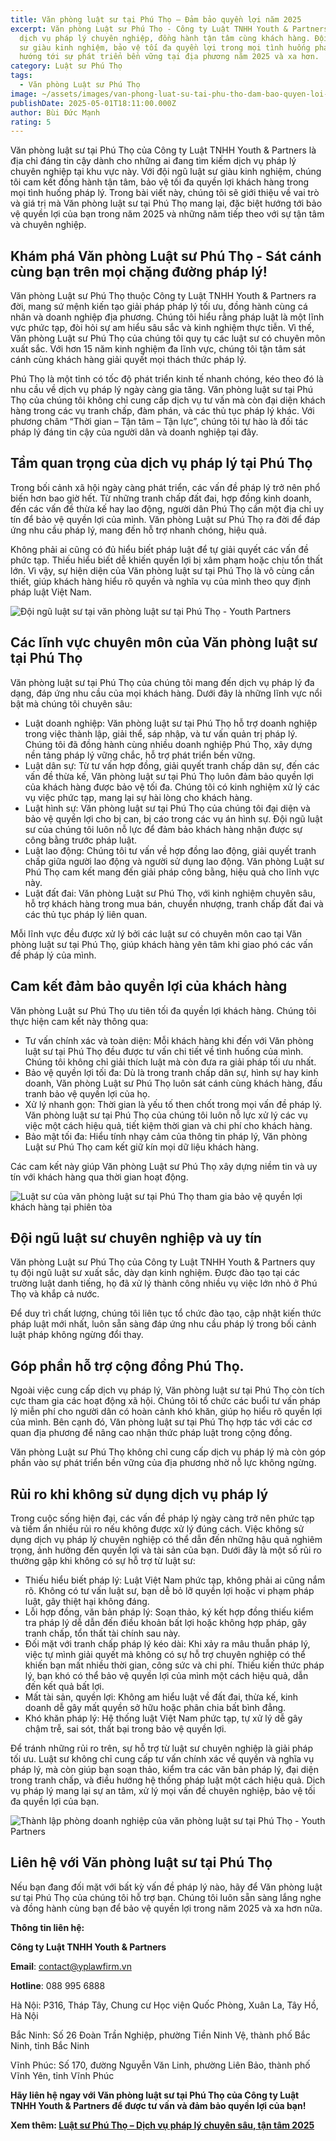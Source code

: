 ```yaml
---
title: Văn phòng luật sư tại Phú Thọ – Đảm bảo quyền lợi năm 2025
excerpt: Văn phòng Luật sư Phú Thọ - Công ty Luật TNHH Youth & Partners cung cấp
  dịch vụ pháp lý chuyên nghiệp, đồng hành tận tâm cùng khách hàng. Đội ngũ luật
  sư giàu kinh nghiệm, bảo vệ tối đa quyền lợi trong mọi tình huống pháp lý,
  hướng tới sự phát triển bền vững tại địa phương năm 2025 và xa hơn.
category: Luật sư Phú Thọ
tags:
  - Văn phòng Luật sư Phú Thọ
image: ~/assets/images/van-phong-luat-su-tai-phu-tho-dam-bao-quyen-loi-2025.jpg
publishDate: 2025-05-01T18:11:00.000Z
author: Bùi Đức Mạnh
rating: 5
---
```


Văn phòng luật sư tại Phú Thọ của Công ty Luật TNHH Youth & Partners là địa chỉ đáng tin cậy dành cho những ai đang tìm kiếm dịch vụ pháp lý chuyên nghiệp tại khu vực này. Với đội ngũ luật sư giàu kinh nghiệm, chúng tôi cam kết đồng hành tận tâm, bảo vệ tối đa quyền lợi khách hàng trong mọi tình huống pháp lý. Trong bài viết này, chúng tôi sẽ giới thiệu về vai trò và giá trị mà Văn phòng luật sư tại Phú Thọ mang lại, đặc biệt hướng tới bảo vệ quyền lợi của bạn trong năm 2025 và những năm tiếp theo với sự tận tâm và chuyên nghiệp.

<YouTube id="HadHRr-bdRc" />

## Khám phá Văn phòng Luật sư Phú Thọ - Sát cánh cùng bạn trên mọi chặng đường pháp lý!

Văn phòng Luật sư Phú Thọ thuộc Công ty Luật TNHH Youth & Partners ra đời, mang sứ mệnh kiến tạo giải pháp pháp lý tối ưu, đồng hành cùng cá nhân và doanh nghiệp địa phương. Chúng tôi hiểu rằng pháp luật là một lĩnh vực phức tạp, đòi hỏi sự am hiểu sâu sắc và kinh nghiệm thực tiễn. Vì thế, Văn phòng Luật sư Phú Thọ của chúng tôi quy tụ các luật sư có chuyên môn xuất sắc. Với hơn 15 năm kinh nghiệm đa lĩnh vực, chúng tôi tận tâm sát cánh cùng khách hàng giải quyết mọi thách thức pháp lý.

Phú Thọ là một tỉnh có tốc độ phát triển kinh tế nhanh chóng, kéo theo đó là nhu cầu về dịch vụ pháp lý ngày càng gia tăng. Văn phòng luật sư tại Phú Thọ của chúng tôi không chỉ cung cấp dịch vụ tư vấn mà còn đại diện khách hàng trong các vụ tranh chấp, đàm phán, và các thủ tục pháp lý khác. Với phương châm “Thời gian – Tận tâm – Tận lực”, chúng tôi tự hào là đối tác pháp lý đáng tin cậy của người dân và doanh nghiệp tại đây.

## Tầm quan trọng của dịch vụ pháp lý tại Phú Thọ

Trong bối cảnh xã hội ngày càng phát triển, các vấn đề pháp lý trở nên phổ biến hơn bao giờ hết. Từ những tranh chấp đất đai, hợp đồng kinh doanh, đến các vấn đề thừa kế hay lao động, người dân Phú Thọ cần một địa chỉ uy tín để bảo vệ quyền lợi của mình. Văn phòng Luật sư Phú Thọ ra đời để đáp ứng nhu cầu pháp lý, mang đến hỗ trợ nhanh chóng, hiệu quả.

Không phải ai cũng có đủ hiểu biết pháp luật để tự giải quyết các vấn đề phức tạp. Thiếu hiểu biết dễ khiến quyền lợi bị xâm phạm hoặc chịu tổn thất lớn. Vì vậy, sự hiện diện của Văn phòng luật sư tại Phú Thọ là vô cùng cần thiết, giúp khách hàng hiểu rõ quyền và nghĩa vụ của mình theo quy định pháp luật Việt Nam.

![Đội ngũ luật sư tại văn phòng luật sư tại Phú Thọ - Youth Partners](~/assets/images/doi-ngu-luat-su-tai-van-phong-luat-su-tai-phu-tho-youth-partners.jpg "Đội ngũ luật sư tại văn phòng luật sư tại Phú Thọ - Youth Partners")

## Các lĩnh vực chuyên môn của Văn phòng luật sư tại Phú Thọ

Văn phòng luật sư tại Phú Thọ của chúng tôi mang đến dịch vụ pháp lý đa dạng, đáp ứng nhu cầu của mọi khách hàng. Dưới đây là những lĩnh vực nổi bật mà chúng tôi chuyên sâu:

* Luật doanh nghiệp: Văn phòng luật sư tại Phú Thọ hỗ trợ doanh nghiệp trong việc thành lập, giải thể, sáp nhập, và tư vấn quản trị pháp lý. Chúng tôi đã đồng hành cùng nhiều doanh nghiệp Phú Thọ, xây dựng nền tảng pháp lý vững chắc, hỗ trợ phát triển bền vững.
* Luật dân sự: Từ tư vấn hợp đồng, giải quyết tranh chấp dân sự, đến các vấn đề thừa kế, Văn phòng luật sư tại Phú Thọ luôn đảm bảo quyền lợi của khách hàng được bảo vệ tối đa. Chúng tôi có kinh nghiệm xử lý các vụ việc phức tạp, mang lại sự hài lòng cho khách hàng.
* Luật hình sự: Văn phòng luật sư tại Phú Thọ của chúng tôi đại diện và bảo vệ quyền lợi cho bị can, bị cáo trong các vụ án hình sự. Đội ngũ luật sư của chúng tôi luôn nỗ lực để đảm bảo khách hàng nhận được sự công bằng trước pháp luật.
* Luật lao động: Chúng tôi tư vấn về hợp đồng lao động, giải quyết tranh chấp giữa người lao động và người sử dụng lao động. Văn phòng Luật sư Phú Thọ cam kết mang đến giải pháp công bằng, hiệu quả cho lĩnh vực này.
* Luật đất đai: Văn phòng Luật sư Phú Thọ, với kinh nghiệm chuyên sâu, hỗ trợ khách hàng trong mua bán, chuyển nhượng, tranh chấp đất đai và các thủ tục pháp lý liên quan.

Mỗi lĩnh vực đều được xử lý bởi các luật sư có chuyên môn cao tại Văn phòng luật sư tại Phú Thọ, giúp khách hàng yên tâm khi giao phó các vấn đề pháp lý của mình.

## Cam kết đảm bảo quyền lợi của khách hàng

Văn phòng Luật sư Phú Thọ ưu tiên tối đa quyền lợi khách hàng. Chúng tôi thực hiện cam kết này thông qua:

* Tư vấn chính xác và toàn diện: Mỗi khách hàng khi đến với Văn phòng luật sư tại Phú Thọ đều được tư vấn chi tiết về tình huống của mình. Chúng tôi không chỉ giải thích luật mà còn đưa ra giải pháp tối ưu nhất.
* Bảo vệ quyền lợi tối đa: Dù là trong tranh chấp dân sự, hình sự hay kinh doanh, Văn phòng Luật sư Phú Thọ luôn sát cánh cùng khách hàng, đấu tranh bảo vệ quyền lợi của họ.
* Xử lý nhanh gọn: Thời gian là yếu tố then chốt trong mọi vấn đề pháp lý. Văn phòng luật sư tại Phú Thọ của chúng tôi luôn nỗ lực xử lý các vụ việc một cách hiệu quả, tiết kiệm thời gian và chi phí cho khách hàng.
* Bảo mật tối đa: Hiểu tính nhạy cảm của thông tin pháp lý, Văn phòng Luật sư Phú Thọ cam kết giữ kín mọi dữ liệu khách hàng.

Các cam kết này giúp Văn phòng Luật sư Phú Thọ xây dựng niềm tin và uy tín với khách hàng qua thời gian hoạt động.

![Luật sư của văn phòng luật sư tại Phú Thọ tham gia bảo vệ quyền lợi khách hàng tại phiên tòa](~/assets/images/luat-su-cua-van-phong-luat-su-tai-phu-tho-tham-gia-bao-ve-quyen-loi-khach-hang-tai-phien-toa.jpg "Luật sư của văn phòng luật sư tại Phú Thọ tham gia bảo vệ quyền lợi khách hàng tại phiên tòa")

## Đội ngũ luật sư chuyên nghiệp và uy tín

Văn phòng Luật sư Phú Thọ của Công ty Luật TNHH Youth & Partners quy tụ đội ngũ luật sư xuất sắc, dày dạn kinh nghiệm. Được đào tạo tại các trường luật danh tiếng, họ đã xử lý thành công nhiều vụ việc lớn nhỏ ở Phú Thọ và khắp cả nước.

Để duy trì chất lượng, chúng tôi liên tục tổ chức đào tạo, cập nhật kiến thức pháp luật mới nhất, luôn sẵn sàng đáp ứng nhu cầu pháp lý trong bối cảnh luật pháp không ngừng đổi thay.

## Góp phần hỗ trợ cộng đồng Phú Thọ.

Ngoài việc cung cấp dịch vụ pháp lý, Văn phòng luật sư tại Phú Thọ còn tích cực tham gia các hoạt động xã hội. Chúng tôi tổ chức các buổi tư vấn pháp lý miễn phí cho người dân có hoàn cảnh khó khăn, giúp họ hiểu rõ quyền lợi của mình. Bên cạnh đó, Văn phòng luật sư tại Phú Thọ hợp tác với các cơ quan địa phương để nâng cao nhận thức pháp luật trong cộng đồng.

Văn phòng Luật sư Phú Thọ không chỉ cung cấp dịch vụ pháp lý mà còn góp phần vào sự phát triển bền vững của địa phương nhờ nỗ lực không ngừng.

## Rủi ro khi không sử dụng dịch vụ pháp lý

Trong cuộc sống hiện đại, các vấn đề pháp lý ngày càng trở nên phức tạp và tiềm ẩn nhiều rủi ro nếu không được xử lý đúng cách. Việc không sử dụng dịch vụ pháp lý chuyên nghiệp có thể dẫn đến những hậu quả nghiêm trọng, ảnh hưởng đến quyền lợi và tài sản của bạn. Dưới đây là một số rủi ro thường gặp khi không có sự hỗ trợ từ luật sư:

* Thiếu hiểu biết pháp lý: Luật Việt Nam phức tạp, không phải ai cũng nắm rõ. Không có tư vấn luật sư, bạn dễ bỏ lỡ quyền lợi hoặc vi phạm pháp luật, gây thiệt hại không đáng.
* Lỗi hợp đồng, văn bản pháp lý: Soạn thảo, ký kết hợp đồng thiếu kiểm tra pháp lý dễ dẫn đến điều khoản bất lợi hoặc không hợp pháp, gây tranh chấp, tổn thất tài chính sau này.
* Đối mặt với tranh chấp pháp lý kéo dài: Khi xảy ra mâu thuẫn pháp lý, việc tự mình giải quyết mà không có sự hỗ trợ chuyên nghiệp có thể khiến bạn mất nhiều thời gian, công sức và chi phí. Thiếu kiến thức pháp lý, bạn khó có thể bảo vệ quyền lợi của mình một cách hiệu quả, dẫn đến kết quả bất lợi.
* Mất tài sản, quyền lợi: Không am hiểu luật về đất đai, thừa kế, kinh doanh dễ gây mất quyền sở hữu hoặc phân chia bất bình đẳng.
* Khó khăn pháp lý: Hệ thống luật Việt Nam phức tạp, tự xử lý dễ gây chậm trễ, sai sót, thất bại trong bảo vệ quyền lợi.

Để tránh những rủi ro trên, sự hỗ trợ từ luật sư chuyên nghiệp là giải pháp tối ưu. Luật sư không chỉ cung cấp tư vấn chính xác về quyền và nghĩa vụ pháp lý, mà còn giúp bạn soạn thảo, kiểm tra các văn bản pháp lý, đại diện trong tranh chấp, và điều hướng hệ thống pháp luật một cách hiệu quả. Dịch vụ pháp lý mang lại sự an tâm, xử lý mọi vấn đề chuyên nghiệp, bảo vệ tối đa quyền lợi của bạn.

![Thành lập phòng doanh nghiệp của văn phòng luật sư tại Phú Thọ - Youth Partners](~/assets/images/thanh-lap-phong-doanh-nghiep-cua-van-phong-luat-su-tai-phu-tho-youth-partners.jpg "Thành lập phòng doanh nghiệp của văn phòng luật sư tại Phú Thọ - Youth Partners")

## Liên hệ với Văn phòng luật sư tại Phú Thọ

Nếu bạn đang đối mặt với bất kỳ vấn đề pháp lý nào, hãy để Văn phòng luật sư tại Phú Thọ của chúng tôi hỗ trợ bạn. Chúng tôi luôn sẵn sàng lắng nghe và đồng hành cùng bạn để bảo vệ quyền lợi trong năm 2025 và xa hơn nữa.

**Thông tin liên hệ:**

**Công ty Luật TNHH Youth & Partners**

**Email**: [contact@yplawfirm.vn](mailto:contact@yplawfirm.vn)

**Hotline**: 088 995 6888

Hà Nội: P316, Tháp Tây, Chung cư Học viện Quốc Phòng, Xuân La, Tây Hồ, Hà Nội

Bắc Ninh: Số 26 Đoàn Trần Nghiệp, phường Tiền Ninh Vệ, thành phố Bắc Ninh, tỉnh Bắc Ninh

Vĩnh Phúc: Số 170, đường Nguyễn Văn Linh, phường Liên Bảo, thành phố Vĩnh Yên, tỉnh Vĩnh Phúc

**Hãy liên hệ ngay với Văn phòng luật sư tại Phú Thọ của Công ty Luật TNHH Youth & Partners để được tư vấn và đảm bảo quyền lợi của bạn!**

**Xem thêm: [Luật sư Phú Thọ – Dịch vụ pháp lý chuyên sâu, tận tâm 2025](https://yplawfirm.vn/tin-tuc/luat-su-phu-tho-dich-vu-phap-ly-chuyen-sau-tan-tam-2025)**
